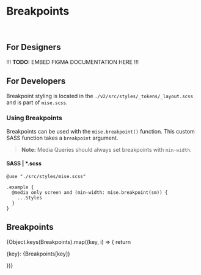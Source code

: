
<Meta
  title="Tokens/Layout/Breakpoints"
  parameters={{...tokenParams}}
/>

# Breakpoints

<br/>

## For Designers

!!! **TODO:** EMBED FIGMA DOCUMENTATION HERE !!!

## For Developers

Breakpoint styling is located in the `./v2/src/styles/_tokens/_layout.scss` and is part of `mise.scss`.

### Using Breakpoints

Breakpoints can be used with the `mise.breakpoint()` function. This custom SASS function takes a `breakpoint` argument.

> **Note:** Media Queries should always set breakpoints with `min-width`.

#### SASS | *.scss

```
@use "./src/styles/mise.scss"

.example {
  @media only screen and (min-width: mise.breakpoint(sm)) {
    ...Styles
  }
}
```

## Breakpoints

{Object.keys(Breakpoints).map((key, i) => {
  return <p>{key}: {Breakpoints[key]}</p>
})}